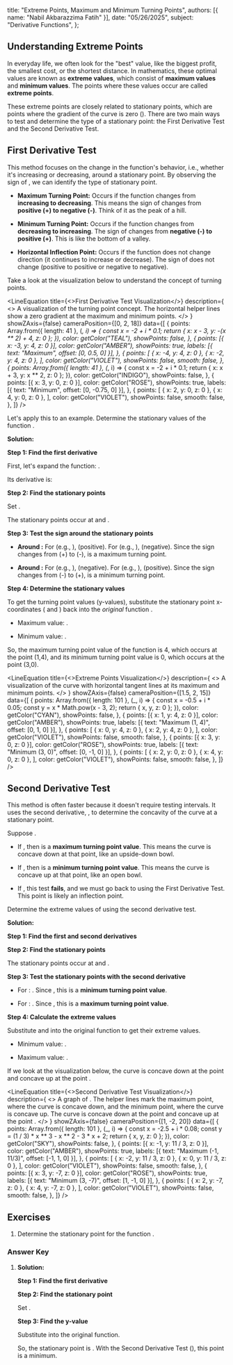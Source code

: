 
  title: "Extreme Points, Maximum and Minimum Turning Points",
  authors: [{ name: "Nabil Akbarazzima Fatih" }],
  date: "05/26/2025",
  subject: "Derivative Functions",
};

## Understanding Extreme Points

In everyday life, we often look for the "best" value, like the biggest profit, the smallest cost, or the shortest distance. In mathematics, these optimal values are known as **extreme values**, which consist of **maximum values** and **minimum values**. The points where these values occur are called **extreme points**.

These extreme points are closely related to stationary points, which are points where the gradient of the curve is zero (<InlineMath math="f'(x)=0" />). There are two main ways to test and determine the type of a stationary point: the First Derivative Test and the Second Derivative Test.

## First Derivative Test

This method focuses on the change in the function's behavior, i.e., whether it's increasing or decreasing, around a stationary point. By observing the sign of <InlineMath math="f'(x)" />, we can identify the type of stationary point.

-   **Maximum Turning Point:** Occurs if the function changes from **increasing to decreasing**. This means the sign of <InlineMath math="f'(x)" /> changes from **positive (+) to negative (-)**. Think of it as the peak of a hill.

-   **Minimum Turning Point:** Occurs if the function changes from **decreasing to increasing**. The sign of <InlineMath math="f'(x)" /> changes from **negative (-) to positive (+)**. This is like the bottom of a valley.

-   **Horizontal Inflection Point:** Occurs if the function does not change direction (it continues to increase or decrease). The sign of <InlineMath math="f'(x)" /> does not change (positive to positive or negative to negative).

Take a look at the visualization below to understand the concept of turning points.

<LineEquation
  title={<>First Derivative Test Visualization</>}
  description={
    <>
      A visualization of the turning point concept. The horizontal helper lines 
      show a zero gradient at the maximum and minimum points.
    </>
  }
  showZAxis={false}
  cameraPosition={[0, 2, 18]}
  data={[
    {
      points: Array.from({ length: 41 }, (_, i) => {
        const x = -2 + i * 0.1;
        return { x: x - 3, y: -(x ** 2) + 4, z: 0 };
      }),
      color: getColor("TEAL"),
      showPoints: false,
    },
    {
      points: [{ x: -3, y: 4, z: 0 }],
      color: getColor("AMBER"),
      showPoints: true,
      labels: [{ text: "Maximum", offset: [0, 0.5, 0] }],
    },
    {
      points: [
        { x: -4, y: 4, z: 0 },
        { x: -2, y: 4, z: 0 },
      ],
      color: getColor("VIOLET"),
      showPoints: false,
      smooth: false,
    },
    {
      points: Array.from({ length: 41 }, (_, i) => {
        const x = -2 + i * 0.1;
        return { x: x + 3, y: x ** 2, z: 0 };
      }),
      color: getColor("INDIGO"),
      showPoints: false,
    },
    {
      points: [{ x: 3, y: 0, z: 0 }],
      color: getColor("ROSE"),
      showPoints: true,
      labels: [{ text: "Minimum", offset: [0, -0.75, 0] }],
    },
    {
      points: [
        { x: 2, y: 0, z: 0 },
        { x: 4, y: 0, z: 0 },
      ],
      color: getColor("VIOLET"),
      showPoints: false,
      smooth: false,
    },
  ]}
/>

Let's apply this to an example. Determine the stationary values of the function <InlineMath math="f(x) = x(x-3)^2" />.

**Solution:**

**Step 1: Find the first derivative**

First, let's expand the function: <InlineMath math="f(x) = x(x^2 - 6x + 9) = x^3 - 6x^2 + 9x" />.

Its derivative is:

<BlockMath math="f'(x) = 3x^2 - 12x + 9" />

**Step 2: Find the stationary points**

Set <InlineMath math="f'(x) = 0" />.

<div className="flex flex-col gap-4">
    <BlockMath math="3x^2 - 12x + 9 = 0" />
    <BlockMath math="x^2 - 4x + 3 = 0" />
    <BlockMath math="(x-1)(x-3) = 0" />
</div>

The stationary points occur at <InlineMath math="x = 1" /> and <InlineMath math="x = 3" />.

**Step 3: Test the sign around the stationary points**

-   **Around <InlineMath math="x = 1" />:** For <InlineMath math="x < 1" /> (e.g., <InlineMath math="x=0" />), <InlineMath math="f'(0) = 9" /> (positive). For <InlineMath math="x > 1" /> (e.g., <InlineMath math="x=2" />), <InlineMath math="f'(2) = -3" /> (negative). Since the sign changes from (+) to (-), <InlineMath math="x=1" /> is a maximum turning point.

-   **Around <InlineMath math="x = 3" />:** For <InlineMath math="x < 3" /> (e.g., <InlineMath math="x=2" />), <InlineMath math="f'(2) = -3" /> (negative). For <InlineMath math="x > 3" /> (e.g., <InlineMath math="x=4" />), <InlineMath math="f'(4) = 9" /> (positive). Since the sign changes from (-) to (+), <InlineMath math="x=3" /> is a minimum turning point.

**Step 4: Determine the stationary values**

To get the turning point values (y-values), substitute the stationary point x-coordinates (<InlineMath math="x=1" /> and <InlineMath math="x=3" />) back into the *original* function <InlineMath math="f(x)" />.

-   Maximum value: <InlineMath math="f(1) = 1(1-3)^2 = 4" />.

-   Minimum value: <InlineMath math="f(3) = 3(3-3)^2 = 0" />.

So, the maximum turning point value of the function is 4, which occurs at the point (1,4), and its minimum turning point value is 0, which occurs at the point (3,0).

<LineEquation
  title={<>Extreme Points Visualization</>}
  description={
    <>
      A visualization of the curve <InlineMath math="f(x) = x(x-3)^2" /> with 
      horizontal tangent lines at its maximum and minimum points.
    </>
  }
  showZAxis={false}
  cameraPosition={[1.5, 2, 15]}
  data={[
    {
      points: Array.from({ length: 101 }, (_, i) => {
        const x = -0.5 + i * 0.05;
        const y = x * Math.pow(x - 3, 2);
        return { x, y, z: 0 };
      }),
      color: getColor("CYAN"),
      showPoints: false,
    },
    {
      points: [{ x: 1, y: 4, z: 0 }],
      color: getColor("AMBER"),
      showPoints: true,
      labels: [{ text: "Maximum (1, 4)", offset: [0, 1, 0] }],
    },
    {
      points: [
        { x: 0, y: 4, z: 0 },
        { x: 2, y: 4, z: 0 },
      ],
      color: getColor("VIOLET"),
      showPoints: false,
      smooth: false,
    },
    {
      points: [{ x: 3, y: 0, z: 0 }],
      color: getColor("ROSE"),
      showPoints: true,
      labels: [{ text: "Minimum (3, 0)", offset: [0, -1, 0] }],
    },
    {
      points: [
        { x: 2, y: 0, z: 0 },
        { x: 4, y: 0, z: 0 },
      ],
      color: getColor("VIOLET"),
      showPoints: false,
      smooth: false,
    },
  ]}
/>

## Second Derivative Test

This method is often faster because it doesn't require testing intervals. It uses the second derivative, <InlineMath math="f''(x)" />, to determine the concavity of the curve at a stationary point.

Suppose <InlineMath math="f'(c) = 0" />.

-   If <InlineMath math="f''(c) < 0" />, then <InlineMath math="f(c)" /> is a **maximum turning point value**. This means the curve is concave down at that point, like an upside-down bowl.

-   If <InlineMath math="f''(c) > 0" />, then <InlineMath math="f(c)" /> is a **minimum turning point value**. This means the curve is concave up at that point, like an open bowl.

-   If <InlineMath math="f''(c) = 0" />, this test **fails**, and we must go back to using the First Derivative Test. This point is likely an inflection point.

Determine the extreme values of <InlineMath math="f(x) = \frac{1}{3}x^3 - x^2 - 3x + 2" /> using the second derivative test.

**Solution:**

**Step 1: Find the first and second derivatives**

<div className="flex flex-col gap-4">
    <BlockMath math="f'(x) = x^2 - 2x - 3" />
    <BlockMath math="f''(x) = 2x - 2" />
</div>

**Step 2: Find the stationary points**

<div className="flex flex-col gap-4">
    <BlockMath math="x^2 - 2x - 3 = 0" />
    <BlockMath math="(x-3)(x+1) = 0" />
</div>

The stationary points occur at <InlineMath math="x = 3" /> and <InlineMath math="x = -1" />.

**Step 3: Test the stationary points with the second derivative**

-   For <InlineMath math="x = 3" />: <InlineMath math="f''(3) = 2(3) - 2 = 4" />. Since <InlineMath math="4 > 0" />, this is a **minimum turning point value**.

-   For <InlineMath math="x = -1" />: <InlineMath math="f''(-1) = 2(-1) - 2 = -4" />. Since <InlineMath math="-4 < 0" />, this is a **maximum turning point value**.

**Step 4: Calculate the extreme values**

Substitute <InlineMath math="x=3" /> and <InlineMath math="x=-1" /> into the original function to get their extreme values.

-   Minimum value: <InlineMath math="f(3) = \frac{1}{3}(3)^3 - (3)^2 - 3(3) + 2 = 9 - 9 - 9 + 2 = -7" />.

-   Maximum value: <InlineMath math="f(-1) = \frac{1}{3}(-1)^3 - (-1)^2 - 3(-1) + 2 = -\frac{1}{3} - 1 + 3 + 2 = \frac{11}{3}" />.

If we look at the visualization below, the curve is concave down at the point <InlineMath math="x=-1" /> and concave up at the point <InlineMath math="x=3" />.

<LineEquation
  title={<>Second Derivative Test Visualization</>}
  description={
    <>
      A graph of <InlineMath math="f(x) = \frac{1}{3}x^3 - x^2 - 3x + 2" />.
      The helper lines mark the maximum point, where the curve is concave down, and the minimum point, where the curve is concave up.
      The curve is concave down at the point <InlineMath math="x=-1" /> and concave up at the point <InlineMath math="x=3" />.
    </>
  }
  showZAxis={false}
  cameraPosition={[1, -2, 20]}
  data={[
    {
      points: Array.from({ length: 101 }, (_, i) => {
        const x = -2.5 + i * 0.08;
        const y = (1 / 3) * x ** 3 - x ** 2 - 3 * x + 2;
        return { x, y, z: 0 };
      }),
      color: getColor("SKY"),
      showPoints: false,
    },
    {
      points: [{ x: -1, y: 11 / 3, z: 0 }],
      color: getColor("AMBER"),
      showPoints: true,
      labels: [{ text: "Maximum (-1, 11/3)", offset: [-1, 1, 0] }],
    },
    {
      points: [
        { x: -2, y: 11 / 3, z: 0 },
        { x: 0, y: 11 / 3, z: 0 },
      ],
      color: getColor("VIOLET"),
      showPoints: false,
      smooth: false,
    },
    {
      points: [{ x: 3, y: -7, z: 0 }],
      color: getColor("ROSE"),
      showPoints: true,
      labels: [{ text: "Minimum (3, -7)", offset: [1, -1, 0] }],
    },
    {
      points: [
        { x: 2, y: -7, z: 0 },
        { x: 4, y: -7, z: 0 },
      ],
      color: getColor("VIOLET"),
      showPoints: false,
      smooth: false,
    },
  ]}
/>

## Exercises

1. Determine the stationary point for the function <InlineMath math="y = x^2 + 2x - 3" />.

### Answer Key

1.  **Solution:**

    **Step 1: Find the first derivative**

    <BlockMath math="f'(x) = 2x + 2" />
    
    **Step 2: Find the stationary point**

    Set <InlineMath math="f'(x) = 0" />.

    <BlockMath math="2x + 2 = 0 \implies x = -1" />

    **Step 3: Find the y-value**

    Substitute <InlineMath math="x = -1" /> into the original function.

    <BlockMath math="y = (-1)^2 + 2(-1) - 3 = 1 - 2 - 3 = -4" />

    So, the stationary point is <InlineMath math="(-1, -4)" />. With the Second Derivative Test (<InlineMath math="f''(x)=2 > 0" />), this point is a minimum.